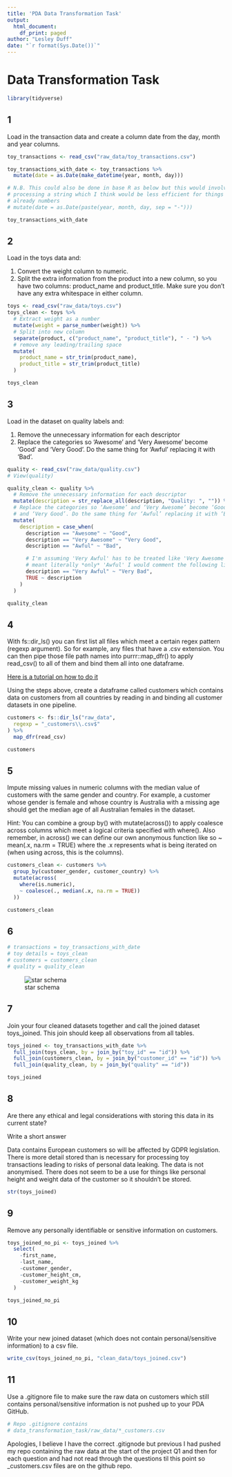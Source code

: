 ```yaml
---
title: 'PDA Data Transformation Task'
output:
  html_document:
    df_print: paged
author: "Lesley Duff"
date: "`r format(Sys.Date())`"
---
```

# Data Transformation Task
```r
library(tidyverse)
```

## 1
Load in the transaction data and create a column date from the day, month and year columns.
```r
toy_transactions <- read_csv("raw_data/toy_transactions.csv")

toy_transactions_with_date <- toy_transactions %>%
  mutate(date = as.Date(make_datetime(year, month, day)))

# N.B. This could also be done in base R as below but this would involve
# processing a string which I think would be less efficient for things
# already numbers
# mutate(date = as.Date(paste(year, month, day, sep = "-")))

toy_transactions_with_date
```
## 2
Load in the toys data and:

1. Convert the weight column to numeric.
2. Split the extra information from the product into a new column, so you have two columns: product_name and product_title. Make sure you don’t have any extra whitespace in either column.

```r
toys <- read_csv("raw_data/toys.csv")
toys_clean <- toys %>%
  # Extract weight as a number
  mutate(weight = parse_number(weight)) %>%
  # Split into new column
  separate(product, c("product_name", "product_title"), " - ") %>%
  # remove any leading/trailing space
  mutate(
    product_name = str_trim(product_name),
    product_title = str_trim(product_title)
  )

toys_clean
```

## 3
Load in the dataset on quality labels and:

1. Remove the unnecessary information for each descriptor
2. Replace the categories so ‘Awesome’ and ‘Very Awesome’ become ‘Good’ and 
‘Very Good’. Do the same thing for ‘Awful’ replacing it with ‘Bad’.
```r
quality <- read_csv("raw_data/quality.csv")
# View(quality)

quality_clean <- quality %>%
  # Remove the unnecessary information for each descriptor
  mutate(description = str_replace_all(description, "Quality: ", "")) %>%
  # Replace the categories so ‘Awesome’ and ‘Very Awesome’ become ‘Good’
  # and ‘Very Good’. Do the same thing for ‘Awful’ replacing it with ‘Bad
  mutate(
    description = case_when(
      description == "Awesome" ~ "Good",
      description == "Very Awesome" ~ "Very Good",
      description == "Awful" ~ "Bad",

      # I'm assuming 'Very Awful' has to be treated like 'Very Awesome' but if
      # meant literally *only* 'Awful' I would comment the following line out
      description == "Very Awful" ~ "Very Bad",
      TRUE ~ description
    )
  )

quality_clean
```

## 4
With fs::dir_ls() you can first list all files which meet a certain regex pattern (regexp argument). So for example, any files that have a .csv extension. You can then pipe those file path names into purrr::map_dfr() to apply read_csv() to all of them and bind them all into one dataframe.

[Here is a tutorial on how to do it](https://www.gerkelab.com/blog/2018/09/import-directory-csv-purrr-readr)

Using the steps above, create a dataframe called customers which contains data on customers from all countries by reading in and binding all customer datasets in one pipeline.

```r
customers <- fs::dir_ls("raw_data",
  regexp = "_customers\\.csv$"
) %>%
  map_dfr(read_csv)

customers
```

## 5
Impute missing values in numeric columns with the median value of customers with the same gender and country. For example, a customer whose gender is female and whose country is Australia with a missing age should get the median age of all Australian females in the dataset.

Hint: You can combine a group by() with mutate(across()) to apply coalesce across columns which meet a logical criteria specified with where(). Also remember, in across() we can define our own anonymous function like so ~ mean(.x, na.rm = TRUE) where the .x represents what is being iterated on (when using across, this is the columns).

```r
customers_clean <- customers %>%
  group_by(customer_gender, customer_country) %>%
  mutate(across(
    where(is.numeric),
    ~ coalesce(., median(.x, na.rm = TRUE))
  ))

customers_clean
```

## 6
```r
# transactions = toy_transactions_with_date
# toy details = toys_clean
# customers = customers_clean
# quality = quality_clean
```
![star schema](diagrams/pda-starschema.drawio.png) 

## 7
Join your four cleaned datasets together and call the joined dataset toys_joined. This join should keep all observations from all tables.

```r
toys_joined <- toy_transactions_with_date %>%
  full_join(toys_clean, by = join_by("toy_id" == "id")) %>%
  full_join(customers_clean, by = join_by("customer_id" == "id")) %>%
  full_join(quality_clean, by = join_by("quality" == "id"))

toys_joined
```

## 8
Are there any ethical and legal considerations with storing this data in its current state?

Write a short answer

Data contains European customers so will be affected by GDPR legislation.
There is more detail stored than is necessary for processing toy transactions
leading to risks of personal data leaking. The data is not anonymised. There 
does not seem to be a use for things like personal height and weight data of the customer so it shouldn't be stored.

```r
str(toys_joined)
```

## 9
Remove any personally identifiable or sensitive information on customers.


```r
toys_joined_no_pi <- toys_joined %>%
  select(
    -first_name, 
    -last_name, 
    -customer_gender,
    -customer_height_cm, 
    -customer_weight_kg
  )

toys_joined_no_pi
```


## 10
Write your new joined dataset (which does not contain personal/sensitive 
information) to a csv file.

```r
write_csv(toys_joined_no_pi, "clean_data/toys_joined.csv")
```

## 11
Use a .gitignore file to make sure the raw data on customers which still contains personal/sensitive information is not pushed up to your PDA GitHub.

```r
# Repo .gitignore contains
# data_transformation_task/raw_data/*_customers.csv
```
Apologies, I believe I have the correct .gitignode but previous I had pushed my 
repo containing the raw data at the start of the project Q1 and then for each 
question and had not read through the questions til this point so _customers.csv 
files are on the github repo.

